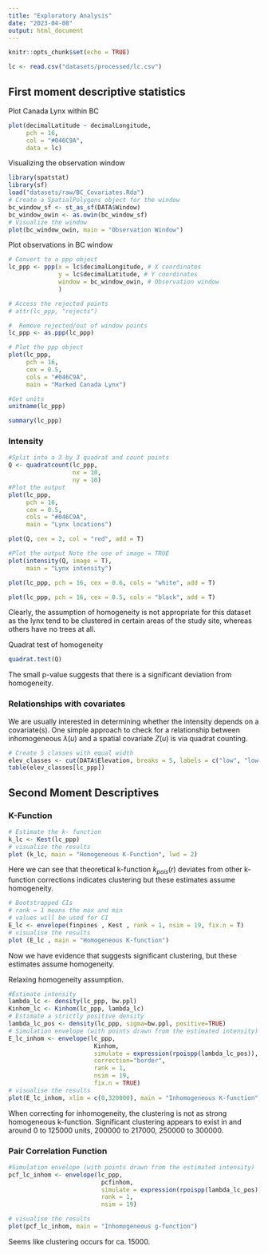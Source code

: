 ```yaml
---
title: "Exploratory Analysis"
date: "2023-04-08"
output: html_document
---
```


```r
knitr::opts_chunk$set(echo = TRUE)
```


```r
lc <- read.csv("datasets/processed/lc.csv")
```

## First moment descriptive statistics

Plot Canada Lynx within BC

```r
plot(decimalLatitude ~ decimalLongitude,
     pch = 16,
     col = "#046C9A",
     data = lc)
```

Visualizing the observation window

```r
library(spatstat)
library(sf)
load("datasets/raw/BC_Covariates.Rda")
# Create a SpatialPolygons object for the window
bc_window_sf <- st_as_sf(DATA$Window)
bc_window_owin <- as.owin(bc_window_sf)
# Visualize the window
plot(bc_window_owin, main = "Observation Window")
```

Plot observations in BC window

```r
# Convert to a ppp object
lc_ppp <- ppp(x = lc$decimalLongitude, # X coordinates
              y = lc$decimalLatitude, # Y coordinates
              window = bc_window_owin, # Observation window
              )

# Access the rejected points
# attr(lc_ppp, "rejects")

#  Remove rejected/out of window points
lc_ppp <- as.ppp(lc_ppp)

# Plot the ppp object
plot(lc_ppp, 
     pch = 16,
     cex = 0.5,
     cols = "#046C9A",
     main = "Marked Canada Lynx")
```

```r
#Get units
unitname(lc_ppp)
```


```r
summary(lc_ppp)
```

### Intensity

```r
#Split into a 3 by 3 quadrat and count points
Q <- quadratcount(lc_ppp,
                  nx = 10,
                  ny = 10)
#Plot the output
plot(lc_ppp,
     pch = 16,
     cex = 0.5,
     cols = "#046C9A",
     main = "Lynx locations")

plot(Q, cex = 2, col = "red", add = T)
```

```r
#Plot the output Note the use of image = TRUE
plot(intensity(Q, image = T),
     main = "Lynx intensity")

plot(lc_ppp, pch = 16, cex = 0.6, cols = "white", add = T)

plot(lc_ppp, pch = 16, cex = 0.5, cols = "black", add = T)
```

Clearly, the assumption of homogeneity is not appropriate for this dataset as the lynx tend to be clustered in certain areas of the study site, whereas others have no trees at all.

Quadrat test of homogeneity

```r
quadrat.test(Q)
```

The small p-value suggests that there is a significant deviation from homogeneity.

### Relationships with covariates

We are usually interested in determining whether the intensity depends on a covariate(s). One simple approach to check for a relationship between inhomogeneous $\lambda(u)$ and a spatial covariate $Z(u)$ is via quadrat counting.

```r
# Create 5 classes with equal width
elev_classes <- cut(DATA$Elevation, breaks = 5, labels = c("low", "low-medium", "medium", "high-medium", "high"))
table(elev_classes[lc_ppp])
```

## Second Moment Descriptives

### K-Function

```r
# Estimate the k- function
k_lc <- Kest(lc_ppp)
# visualise the results
plot (k_lc, main = "Homogeneous K-Function", lwd = 2)
```

Here we can see that theoretical k-function $k_{pois}(r)$ deviates from other k-function corrections indicates clustering but these estimates assume homogeneity.

```r
# Bootstrapped CIs
# rank = 1 means the max and min
# values will be used for CI
E_lc <- envelope(finpines , Kest , rank = 1, nsim = 19, fix.n = T)
# visualise the results
plot (E_lc , main = "Homogeneous K-function")
```

Now we have evidence that suggests significant clustering, but these estimates assume homogeneity.

Relaxing homogeneity assumption.

```r
#Estimate intensity
lambda_lc <- density(lc_ppp, bw.ppl)
Kinhom_lc <- Kinhom(lc_ppp, lambda_lc)
# Estimate a strictly positive density
lambda_lc_pos <- density(lc_ppp, sigma=bw.ppl, positive=TRUE)
# Simulation envelope (with points drawn from the estimated intensity)
E_lc_inhom <- envelope(lc_ppp, 
                        Kinhom, 
                        simulate = expression(rpoispp(lambda_lc_pos)), 
                        correction="border", 
                        rank = 1, 
                        nsim = 19, 
                        fix.n = TRUE)
# visualise the results
plot(E_lc_inhom, xlim = c(0,320000), main = "Inhomogeneous K-function", lwd = 2)
```

When correcting for inhomogeneity, the clustering is not as strong homogeneous k-function. Significant clustering appears to exist in and around 0 to 125000 units, 200000 to 217000, 250000 to 300000.

### Pair Correlation Function

```r
#Simulation envelope (with points drawn from the estimated intensity)
pcf_lc_inhom <- envelope(lc_ppp, 
                          pcfinhom, 
                          simulate = expression(rpoispp(lambda_lc_pos)), 
                          rank = 1, 
                          nsim = 19)

# visualise the results
plot(pcf_lc_inhom, main = "Inhomogeneous g-function")
```

Seems like clustering occurs for ca. 15000.
